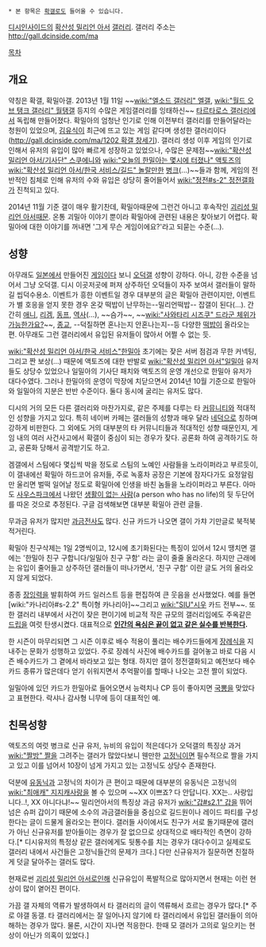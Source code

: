  * 본 항목은 [[확갤]]로도 들어올 수 있습니다.

[[디시인사이드]]의 [[확산성 밀리언 아서]] [[갤러리]]. 갤러리 주소는 http://gall.dcinside.com/ma

[[목차]]
== 개요 ==
약칭은 확갤, 확밀아갤. 2013년 1월 11일 ~~[[wiki:"엘소드 갤러리" 엘갤]], [[wiki:"월드 오브 탱크 갤러리" 월탱갤]] 등지의 수많은 게임갤러리를 잉태하신~~ [[타르타로스 갤러리]]에서 독립해 만들어졌다. 확밀아의 엄청난 인기로 인해 이전부터 갤러리를 만들어달라는 청원이 있었으며, [[김유식]]이 최근에 뜨고 있는 게임 같다며 생성한 갤러리이다([[http://gall.dcinside.com/ma/1202 확갤 창세기]]). 갤러리 생성 이후 게임의 인기로 인해서 유저의 유입이 많아 빠르게 성장하고 있었으나, 수많은 문제점~~[[wiki:"확산성 밀리언 아서/기사단" 스쿠에니]]와 [[wiki:"오늘의 한밀아는 몇시에 터졌나" 액토즈]]의 [[wiki:"확산성 밀리언 아서/한국 서비스/길드" 놀랄만한]] [[병크]](...)~~들과 함께, 게임의 전반적인 침체로 인해 유저의 수와 유입은 상당히 줄어들어서 [[wiki:"정전#s-2" 정전갤]]화가 진척되고 있다.

2014년 11월 기준 갤이 매우 활기찬데, 확밀아때문에 그런건 아니고 후속작인 [[괴리성 밀리언 아서]]때문. 온통 괴밀아 이야기 뿐이라 확밀아에 관련된 내용은 찾아보기 어렵다. 확밀아에 대한 이야기를 꺼내면 '그게 무슨 게임이에요?'라고 되묻는 수준(...).

== 성향 ==
아무래도 [[일본]]에서 만들어진 [[게임]]이다 보니 [[오덕갤]] 성향이 강하다. 아니, 강한 수준을 넘어서 그냥 오덕갤. 디시 이곳저곳에 퍼져 상주하던 오덕들이 자주 보여서 갤러들이 말하길 씹덕수용소. 이벤트가 흥한 이벤트일 경우 대부분의 글은 확밀아 관련이지만, 이벤트가 별 호응을 얻지 못한 경우 온갖 떡밥이 난무하는--밀리언떡밥-- 잡갤이 된다(...). 간간히 [[애니]], [[리겜]], [[동프]], [[역사]](…), ~~슴가~~, ~~[[wiki:"사와타리 시즈쿠" 드라군 체위가 가능한가요?]]~~, [[종교]], --덕질하면 혼나는지 안혼나는지--등 다양한 [[떡밥]]이 올라오는 편. 아무래도 그런 갤러리에서 유입된 유저들이 많아서 어쩔 수 없는 듯.

[[wiki:"확산성 밀리언 아서/한국 서비스"한밀아]] 초기에는 잦은 서버 점검과 무한 커넥팅, 그리고 짠 보상(...) 때문에 액토즈에 대한 반발로 [[wiki:"확산성 밀리언 아서"일밀아]] 유저들도 상당수 있었으나 일밀아의 기사단 패치와 액토즈의 운영 개선으로 한밀아 유저가 대다수였다. 그러나 한밀아의 운영이 막장에 치닫으면서 2014년 10월 기준으로 한밀아와 일밀아의 지분은 반반 수준이다. 둘다 동시에 굴리는 유저도 많다.

디시의 거의 모든 다른 갤러리와 마찬가지로, 같은 주제를 다루는 타 [[커뮤니티]]와 적대적인 성향을 가지고 있다. 특히 네이버 카페는 갤러들의 성향과 매우 달라 [[네덕]]으로 칭하며 강하게 비판한다. 그 외에도 거의 대부분의 타 커뮤니티들과 적대적인 성향 때문인지, 게임 내의 여러 사건사고에서 확갤이 중심이 되는 경우가 잦다. 공론화 하여 공격하기도 하고, 공론화 당해서 공격받기도 하고.

겜갤에서 스팀에다 몇십씩 박을 정도로 스팀의 노예인 사람들을 노라이퍼라고 부르듯이, 이 갤내에선 확밀아 하드코어 유저들, 주로 녹홍차 공장은 기본에 잠자다가도 요정알림만 울리면 벌떡 일어날 정도로 확밀아에 인생을 바친 놈들을 노라이퍼라고 부른다. 아마도 [[사우스파크]]에서 나왔던 [[생활이 없는 사람]](a person who has no life)의 뒷 두단어를 따온 것으로 추정된다. 구글 검색해보면 대부분 확밀아 관련 글들. 

무과금 유저가 많지만 [[과금전사]]도 많다. 신규 카드가 나오면 갤이 가챠 기만글로 북적북적거린다. 

확밀아 친구삭제는 1일 2명씩이고, 12시에 초기화된다는 특징이 있어서 12시 땡치면 갤에는 '한밀아 친구 구합니다/일밀아 친구 구함' 라는 글이 줄줄 올라온다. 하지만 근래에는 유입이 줄어들고 상주하던 갤러들이 떠나가면서, '친구 구함' 이란 글도 거의 올라오지 않게 되었다.

종종 [[장잉력]]을 발휘하여 카드 일러스트 등을 편집하여 큰 웃음을 선사했었다. 예를 들면 [wiki:"카나리아#s-2.2" 특이형 카나리아]~~그리고 [[wiki:"SIU"시우]] 카드 전부~~. 또한 갤러리 내부에서 사건이 잦은 편이기에 비교적 작은 규모의 갤러리임에도 주옥같은 [[드립]]을 여럿 탄생시켰다. 대표적으로 '''[[인간의 욕심은 끝이 없고 같은 실수를 반복한다]].'''

한 시즌이 마무리되면 그 시즌 이후로 배수 적용이 풀리는 배수카드들에게 [[장례식]]을 지내주는 문화가 성행하고 있었다. 주로 장례식 사진에 배수카드를 걸어놓고 바로 다음 시즌 배수카드가 그 곁에서 바라보고 있는 형태. 하지만 갤이 정전갤화되고 예전보다 배수카드 종류가 많은데다 얻기 쉬워지면서 추억팔이를 할때나 나오는 고전 짤이 되었다.  

일밀아에 있던 카드가 한밀아로 들어오면서 능력치나 CP 등이 좋아지면 [[국뽕]]을 맞았다고 표현한다. 락샤나 감사형 니무에 등이 대표적인 예.

== 친목성향 ==
액토즈의 여럿 병크로 신규 유저, 뉴비의 유입이 적은데다가 오덕갤의 특징상 과거 [[wiki:"짤방" 짤]]을 그려주는 갤러가 많았다보니 웬만한 [[고정닉]]이면 필수적으로 짤을 가지고 있고 이를 넘어서 10장이 넘게 가지고 있는 고정닉도 상당수 존재한다.

덕분에 [[유동닉]]과 고정닉의 차이가 큰 편이고 때문에 대부분의 유동닉은 고정닉의 [[wiki:"최애캐" 지지캐]]사랑을 볼 수 있으며 ~~XX 이쁘죠? 다 안답니다. XX는.. 사랑입니다..!, XX 아니다냐!~~ 밀리언아서의 특징상 과금 유저가 [[wiki:"갑#s2.1" 갑]]을 뛰어넘은 슈퍼 갑이기 때문에 소수의 과금갤러들을 중심으로 길드원이나 레이드 파티를 구성한다는 글이 드물게 올라오는 편이다. 갤러들 사이에서도 친구가 서로 돌기때문에 갤러가 아닌 신규유저를 받아들이는 경우가 잘 없으므로 상대적으로 배타적인 측면이 강하다.[* 디시유저의 특정상 같은 갤러에게도 뒷통수를 치는 경우가 대다수이고 실제로도 갤러리 내에서 사건들은 고정닉들간의 문제가 크다.] 다만 신규유저가 질문하면 친절하게 덧글 달아주는 갤러도 많다. 

현재로썬 [[괴리성 밀리언 아서]]로인해 신규유입이 폭발적으로 많아지면서 현재는 이런 현상이 많이 옅어진 편이다.

가끔 갤 자체의 역류가 발생하여서 타 갤러리의 글이 역류해서 흐르는 경우가 많다.[* 주로 야갤 동갤. 타 갤러리에서는 잘 일어나지 않기에 타 갤러리에서 유입된 갤러들이 의아해하는 경우가 많다. 물론, 시간이 지나면 적응한다. 한때 모 갤러가 고의로 일으키는 현상이 아닌가 의혹이 있었다.]
